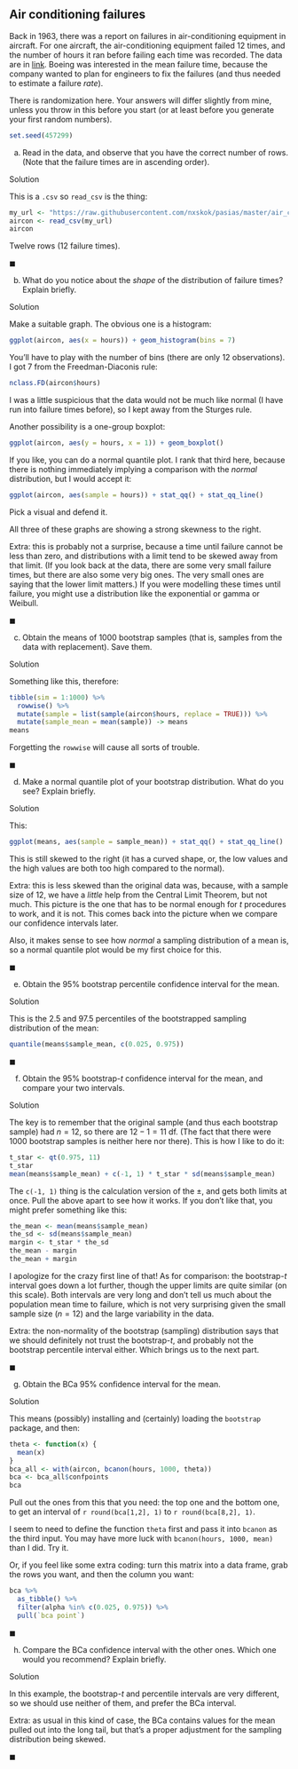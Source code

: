##  Air conditioning failures


 Back in 1963, there was a report on failures in
air-conditioning equipment in
\href{https://en.wikipedia.org/wiki/Boeing_720}{Boeing 720}
aircraft. For one aircraft, the air-conditioning equipment failed 12
times, and the number of hours it ran before failing each time was
recorded. The data are in
[link](https://raw.githubusercontent.com/nxskok/pasias/master/air_conditioning.csv). Boeing
was interested in the mean failure time, because the company wanted to
plan for engineers to fix the failures (and thus needed to estimate a
failure *rate*).

There is randomization here. Your answers will differ slightly from
mine, unless you throw in this before you start (or at least before
you generate your first random numbers).

```r
set.seed(457299)
```

 



(a) Read in the data, and observe that you have the correct number
of rows. (Note that the failure times are in ascending order).

Solution


This is a `.csv` so `read_csv` is the thing:

```r
my_url <- "https://raw.githubusercontent.com/nxskok/pasias/master/air_conditioning.csv"
aircon <- read_csv(my_url)
aircon
```

     

Twelve rows (12 failure times).

$\blacksquare$

(b) What do you notice about the *shape* of the distribution of failure times? Explain briefly.

Solution


Make a suitable graph. The obvious one is a histogram:

```r
ggplot(aircon, aes(x = hours)) + geom_histogram(bins = 7)
```

 

You'll have to play with the number of bins (there are only 12 observations). I got 7 from the Freedman-Diaconis rule:

```r
nclass.FD(aircon$hours)
```

 

I was a little suspicious that the data would not be much like normal (I have run into failure times before), so I kept away from the Sturges rule.

Another possibility is a one-group boxplot:

```r
ggplot(aircon, aes(y = hours, x = 1)) + geom_boxplot()
```

 

If you like, you can do a normal quantile plot. I rank that third here, because there is nothing immediately implying a comparison with the *normal* distribution, but I would accept it:

```r
ggplot(aircon, aes(sample = hours)) + stat_qq() + stat_qq_line()
```

 
Pick a visual and defend it.

All three of these graphs are showing a strong skewness to the right. 

Extra: this is probably not a surprise, because a time until failure
cannot be less than zero, and distributions with a limit tend to be
skewed away from that limit. (If you look back at the data, there are
some very small failure times, but there are also some very big
ones. The very small ones are saying that the lower limit matters.) If
you were modelling these times until failure, you might use a
distribution like the exponential or gamma or Weibull.

$\blacksquare$

(c) Obtain the means of 1000 bootstrap samples (that is, samples from the data with replacement). Save them.

Solution


Something like this, therefore:

```r
tibble(sim = 1:1000) %>% 
  rowwise() %>% 
  mutate(sample = list(sample(aircon$hours, replace = TRUE))) %>% 
  mutate(sample_mean = mean(sample)) -> means
means
```

Forgetting the `rowwise` will cause all sorts of trouble.


$\blacksquare$

(d) Make a normal quantile plot of your bootstrap distribution. What do you see? Explain briefly.

Solution


This:

```r
ggplot(means, aes(sample = sample_mean)) + stat_qq() + stat_qq_line()
```

 

This is still skewed to the right (it has a curved shape, or, the low values and the high values are both too high compared to the normal). 

Extra: this is less skewed than the original data was, because, with a
sample size of 12, we have a *little* help from the Central Limit
Theorem, but not much. This picture is the one that has to be normal
enough for $t$ procedures to work, and it is not. This comes back into
the picture when we compare our confidence intervals later.

Also, it makes sense to see how *normal* a sampling distribution of a
mean is, so a normal quantile plot would be my first choice for this.

$\blacksquare$

(e) Obtain the 95\% bootstrap percentile confidence interval for the mean.

Solution


This is the 2.5 and 97.5 percentiles of the bootstrapped sampling distribution of the mean:

```r
quantile(means$sample_mean, c(0.025, 0.975))
```

 
$\blacksquare$

(f) Obtain the 95\% bootstrap-$t$ confidence interval for
the mean, and compare your two intervals.

Solution


The key is to remember that the original sample (and thus each bootstrap sample) had $n=12$, so there are $12-1=11$ df. (The fact that there were 1000 bootstrap samples is neither here nor there). This is how I like to do it:

```r
t_star <- qt(0.975, 11)
t_star
mean(means$sample_mean) + c(-1, 1) * t_star * sd(means$sample_mean)
```

 

The `c(-1, 1)` thing is the calculation version of the $\pm$,
and gets both limits at once. Pull the above apart to see how it works. If
you don't like that, you might prefer something like this:

```r
the_mean <- mean(means$sample_mean)
the_sd <- sd(means$sample_mean)
margin <- t_star * the_sd
the_mean - margin
the_mean + margin
```

 

I apologize for the crazy first line of that!
As for comparison: the bootstrap-$t$ interval goes down a lot further,
though the upper limits are quite similar (on this scale). Both
intervals are very long and don't tell us much about the population
mean time to failure, which is not very surprising given the small
sample size ($n=12$) and the large variability in the data.

Extra: the non-normality of the bootstrap (sampling) distribution says that we should definitely not trust the bootstrap-$t$, and probably not the bootstrap percentile interval either. Which brings us to the next part.

$\blacksquare$

(g) Obtain the BCa 95\% confidence interval for the mean.

Solution


This means (possibly) installing and (certainly) loading the `bootstrap` package, and then:

```r
theta <- function(x) {
  mean(x)
}
bca_all <- with(aircon, bcanon(hours, 1000, theta))
bca <- bca_all$confpoints
bca
```

 

Pull out the ones from this that you need: the top one and the bottom one, to get an interval of `r round(bca[1,2], 1)` 
to `r round(bca[8,2], 1)`. 

I seem to need to define the function `theta` first and pass it into `bcanon` as the third input. You may have more luck with `bcanon(hours, 1000, mean)` than I did. Try it.

Or, if you feel like some extra coding: turn this matrix into a data frame, grab the rows you want, and then the column you want:

```r
bca %>%
  as_tibble() %>%
  filter(alpha %in% c(0.025, 0.975)) %>%
  pull(`bca point`)
```

 
$\blacksquare$

(h) Compare the BCa confidence interval with the other ones. Which one would you recommend? Explain briefly.

Solution


In this example, the bootstrap-$t$ and percentile intervals are very different, so we should use neither of them, and prefer the BCa interval. 

Extra: as usual in this kind of case, the BCa contains values for the mean pulled out into the long tail, but that's a proper adjustment for the sampling distribution being skewed.

$\blacksquare$



